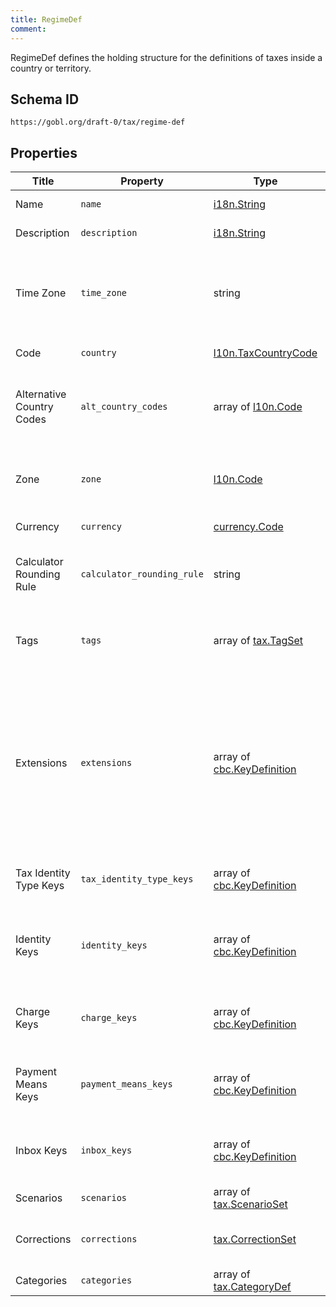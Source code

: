 ```yaml
---
title: RegimeDef
comment: 
---
```


RegimeDef defines the holding structure for the definitions of taxes inside a country or territory.

## Schema ID

`https://gobl.org/draft-0/tax/regime-def`

## Properties

| Title                     | Property                   | Type                                                      | Req. | Description                                                                                                                                                                                                                                                                           |
|---------------------------|----------------------------|-----------------------------------------------------------|------|---------------------------------------------------------------------------------------------------------------------------------------------------------------------------------------------------------------------------------------------------------------------------------------|
| Name                      | `name`                     | [i18n.String](/draft-0/i18n/string)                       | true | Name of the tax regime.                                                                                                                                                                                                                                                               |
| Description               | `description`              | [i18n.String](/draft-0/i18n/string)                       |      | Introductory details about the regime.                                                                                                                                                                                                                                                |
| Time Zone                 | `time_zone`                | string                                                    | true | Location name for the country's central time zone. Accepted values from IANA Time Zone Database (https://iana.org/time-zones).                                                                                                                                                        |
| Code                      | `country`                  | [l10n.TaxCountryCode](/draft-0/l10n/tax_country_code)     | true | Country code for the region                                                                                                                                                                                                                                                           |
| Alternative Country Codes | `alt_country_codes`        | array of [l10n.Code](/draft-0/l10n/code)                  |      | Alternative localization codes that may be used to identify the tax regime in specific circumstances.                                                                                                                                                                                 |
| Zone                      | `zone`                     | [l10n.Code](/draft-0/l10n/code)                           |      | Specific Locality, region, city, province, county, or similar code inside the country, if needed.                                                                                                                                                                                     |
| Currency                  | `currency`                 | [currency.Code](/draft-0/currency/code)                   | true | Currency used by the country.                                                                                                                                                                                                                                                         |
| Calculator Rounding Rule  | `calculator_rounding_rule` | string                                                    |      | Rounding rule to use when calculating the tax totals, default is always `sum-then-round`.                                                                                                                                                                                             |
| Tags                      | `tags`                     | array of [tax.TagSet](/draft-0/tax/tag_set)               |      | Tags that can be applied at the document level to identify additional considerations.                                                                                                                                                                                                 |
| Extensions                | `extensions`               | array of [cbc.KeyDefinition](/draft-0/cbc/key_definition) |      | Extensions defines the keys that can be used for extended or extra data inside the regime that is specific to the regime and cannot be easily determined from other GOBL structures. Typically these are used to define local codes for suppliers, customers, products, or tax rates. |
| Tax Identity Type Keys    | `tax_identity_type_keys`   | array of [cbc.KeyDefinition](/draft-0/cbc/key_definition) |      | Tax Identity types specific for the regime and may be validated against.                                                                                                                                                                                                              |
| Identity Keys             | `identity_keys`            | array of [cbc.KeyDefinition](/draft-0/cbc/key_definition) |      | Identity keys used in addition to regular tax identities and specific for the regime that may be validated against.                                                                                                                                                                   |
| Charge Keys               | `charge_keys`              | array of [cbc.KeyDefinition](/draft-0/cbc/key_definition) |      | Charge keys specific for the regime and may be validated or used in the UI as suggestions                                                                                                                                                                                             |
| Payment Means Keys        | `payment_means_keys`       | array of [cbc.KeyDefinition](/draft-0/cbc/key_definition) |      | PaymentMeansKeys specific for the regime that extend the original base payment means keys.                                                                                                                                                                                            |
| Inbox Keys                | `inbox_keys`               | array of [cbc.KeyDefinition](/draft-0/cbc/key_definition) |      | InboxKeys specific to the regime that can be used to identify where a document should be forwarded to.                                                                                                                                                                                |
| Scenarios                 | `scenarios`                | array of [tax.ScenarioSet](/draft-0/tax/scenario_set)     |      |                                                                                                                                                                                                                                                                                       |
| Corrections               | `corrections`              | [tax.CorrectionSet](/draft-0/tax/correction_set)          |      | Configuration details for corrections to be used with correction options.                                                                                                                                                                                                             |
| Categories                | `categories`               | array of [tax.CategoryDef](/draft-0/tax/category_def)     | true | List of tax categories.                                                                                                                                                                                                                                                               |


